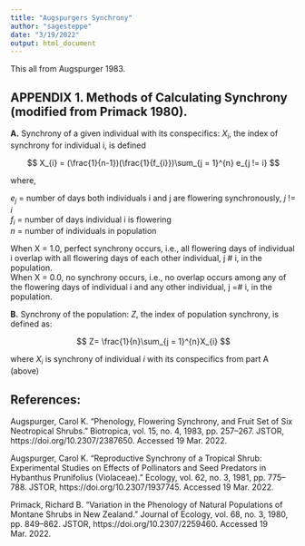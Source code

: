 ```yaml
---
title: "Augspurgers Synchrony"
author: "sagesteppe"
date: "3/19/2022"
output: html_document
---
```


This all from Augspurger 1983.

## APPENDIX 1. Methods of Calculating Synchrony (modified from Primack 1980).

**A.** Synchrony of a given individual with its conspecifics:
  $X_{i}$, the index of synchrony for individual i, is defined
  
$$
X_{i} = (\frac{1}{n-1})(\frac{1}{f_{i}})\sum_{j = 1}^{n} e_{j != i}
$$

where, 

  $e_{j}$ = number of days both individuals i and j are flowering synchronously,  *j* != *i*  
  $f_{i}$ = number of days individual i is flowering  
  $n$ = number of individuals in population  
  
When X = 1.0, perfect synchrony occurs, i.e., all flowering days of individual i overlap with all flowering days of each other individual, j # i, in the population.  
When X = 0.0, no synchrony occurs, i.e., no overlap occurs among any of the flowering days of individual i and any other individual, j =# i, in the population.  

**B.** Synchrony of the population:
  $Z$, the index of population synchrony, is defined as:
  
$$
Z= \frac{1}{n}\sum_{j = 1}^{n}X_{i}
$$

where $X_{i}$ is synchrony of individual *i* with its conspecifics from part A (above)

## References:

Augspurger, Carol K. “Phenology, Flowering Synchrony, and Fruit Set of Six Neotropical Shrubs.” Biotropica, vol. 15, no. 4, 1983, pp. 257–267. JSTOR, https://doi.org/10.2307/2387650. Accessed 19 Mar. 2022. 

Augspurger, Carol K. “Reproductive Synchrony of a Tropical Shrub: Experimental Studies on Effects of Pollinators and Seed Predators in Hybanthus Prunifolius (Violaceae).” Ecology, vol. 62, no. 3, 1981, pp. 775–788. JSTOR, https://doi.org/10.2307/1937745. Accessed 19 Mar. 2022. 

Primack, Richard B. “Variation in the Phenology of Natural Populations of Montane Shrubs in New Zealand.” Journal of Ecology, vol. 68, no. 3, 1980, pp. 849–862. JSTOR, https://doi.org/10.2307/2259460. Accessed 19 Mar. 2022. 